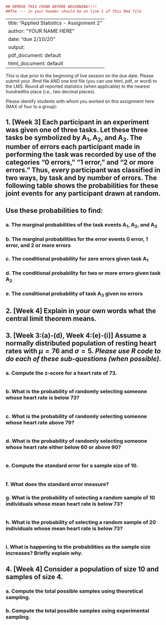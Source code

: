 ```{r}
## REMOVE THIS CHUNK BEFORE BEGINNING!!!! 
##The --- in your header should be on line 1 of this Rmd file
```
---
title: "Applied Statistics - Assignment 2"
author: "YOUR NAME HERE"
date: "due 2/10/20"
output: 
  pdf_document: default
  html_document: default
---

This is due prior to the beginning of live session on the due date. Please submit your .Rmd file AND one knit file (you can use html, pdf, or word) to the LMS. Round all reported statistics (when applicable) to the nearest hundredths place (i.e., two decimal places). 

Please identify students with whom you worked on this assignment here (MAX of four to a group):



## 	1. [Week 3] Each participant in an experiment was given one of three tasks. Let these three tasks be symbolized by A~1~, A~2~, and A~3~. The number of errors each participant made in performing the task was recorded by use of the categories “0 errors,” “1 error,” and “2 or more errors.” Thus, every participant was classified in two ways, by task and by number of errors. The following table shows the probabilities for these joint events for any participant drawn at random. 

## Use these probabilities to find:
\setlength{\leftskip}{1cm}
### a. The marginal probabilities of the task events A~1~, A~2~, and A~3~

### b. The marginal probabilities for the error events 0 error, 1 error, and 2 or more errors

### c. 	The conditional probability for zero errors given task A~1~

### d. 	The conditional probability for two or more errors given task A~2~

### e. 	The conditional probability of task A~3~ given no errors



\setlength{\leftskip}{0pt}
## 2.	[Week 4] Explain in your own words what the central limit theorem means.




## 3.	[Week 3:(a)-(d), Week 4:(e)-(i)] Assume a normally distributed population of resting heart rates with $\mu = 76$ and $\sigma = 5$. *Please use R code to do each of these sub-questions (when possible).*

\setlength{\leftskip}{1cm}
### a.	Compute the z-score for a heart rate of 73. 
```{r}

```

### b.	What is the probability of randomly selecting someone whose heart rate is below 73?  
```{r}

```

### c.	What is the probability of randomly selecting someone whose heart rate above 79?
```{r}

```

### d.	What is the probability of randomly selecting someone whose heart rate either below 60 or above 90?
```{r}

```

### e.	Compute the standard error for a sample size of 10.
```{r}

```

### f.	What does the standard error measure?

### g.	What is the probability of selecting a random sample of 10 individuals whose mean heart rate is below 73?
```{r}

```

### h.	What is the probability of selecting a random sample of 20 individuals whose mean heart rate is below 73?
```{r}

```

### i.	What is happening to the probabilities as the sample size increases? Briefly explain why.



\setlength{\leftskip}{0cm}
## 4. [Week 4] Consider a population of size 10 and samples of size 4.
\setlength{\leftskip}{1cm}
### a.	Compute the total possible samples using theoretical sampling.

### b.	Compute the total possible samples using experimental sampling.



